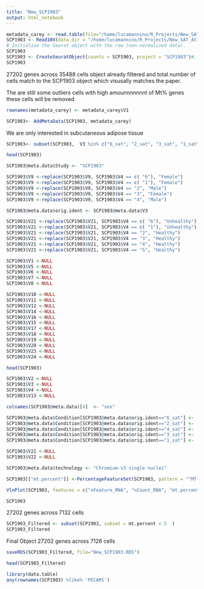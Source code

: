 ```yaml
---
title: "New_SCP1903"
output: html_notebook
---
```




```r
metadata_carey <- read.table(file="/home/lucamannino/R_Projects/New_SAT_Atlas/metadata_SCP1903.tsv",fill =TRUE)
SCP1903 <- Read10X(data.dir = "/home/lucamannino/R_Projects/New_SAT_Atlas/SCP1903/",gene.column=1)
# Initialize the Seurat object with the raw (non-normalized data).
SCP1903
SCP1903 <- CreateSeuratObject(counts = SCP1903, project = "SCP1903")#, min.cells = 3, min.features = 200, meta.data = NULL)
SCP1903
```


27202 genes across 35488 cells
object already filtered and total number of  cells match to the SCP1903 object which visusally matches the paper.

The are still some outliers cells with high amounnnnnnnt of Mt% genes
these cells will be removed


```r
rownames(metadata_carey) <- metadata_carey$V1
```

```r
SCP1903<- AddMetaData(SCP1903, metadata_carey)

```
We are only interested in subcutaneous adipose tissue
```r
SCP1903<- subset(SCP1903,  V3 %in% c("6_sat", "2_sat", "3_sat", "1_sat", "4_sat"))
```

```r
head(SCP1903)
```


```r
SCP1903@meta.data$Study <- "SCP1903"
```

```r
SCP1903$V9 <-replace(SCP1903$V9, SCP1903$V4 == c( "6"), "Female")
SCP1903$V9 <-replace(SCP1903$V9, SCP1903$V4 == c( "1"), "Female")
SCP1903$V9 <-replace(SCP1903$V9, SCP1903$V4 == "2", "Male")
SCP1903$V9 <-replace(SCP1903$V9, SCP1903$V4 == "3", "Female")
SCP1903$V9 <-replace(SCP1903$V9, SCP1903$V4 == "4", "Male")
```
```r
SCP1903@meta.data$orig.ident <- SCP1903@meta.data$V3
```
```r
SCP1903$V21 <-replace(SCP1903$V21, SCP1903$V4 == c( "6"), "Unhealthy")
SCP1903$V21 <-replace(SCP1903$V21, SCP1903$V4 == c( "1"), "Unhealthy")
SCP1903$V21 <-replace(SCP1903$V21, SCP1903$V4 == "2", "Healthy")
SCP1903$V21 <-replace(SCP1903$V21, SCP1903$V4 == "3", "Healthy")
SCP1903$V21 <-replace(SCP1903$V21, SCP1903$V4 == "4", "Healthy")
SCP1903$V21 <-replace(SCP1903$V21, SCP1903$V4 == "5", "Healthy")
```

```r
SCP1903$V1 <-NULL
SCP1903$V5 <-NULL
SCP1903$V6 <-NULL
SCP1903$V7 <-NULL
SCP1903$V8 <-NULL

SCP1903$V10 <-NULL
SCP1903$V11 <-NULL
SCP1903$V12 <-NULL
SCP1903$V14 <-NULL
SCP1903$V16 <-NULL
SCP1903$V15 <-NULL
SCP1903$V17 <-NULL
SCP1903$V18 <-NULL
SCP1903$V19 <-NULL
SCP1903$V20 <-NULL
SCP1903$V23 <-NULL
SCP1903$V24 <-NULL
```

```r
head(SCP1903)
```
```r
SCP1903$V2 <-NULL
SCP1903$V3 <-NULL
SCP1903$V4 <-NULL
SCP1903$V13 <-NULL
```

```r
colnames(SCP1903@meta.data)[4]  <- "sex"
```

```r
SCP1903@meta.data$Condition[SCP1903@meta.data$orig.ident=="6_sat"] <-  "Unhealthy Obese"
SCP1903@meta.data$Condition[SCP1903@meta.data$orig.ident=="2_sat"] <-  "Lean"
SCP1903@meta.data$Condition[SCP1903@meta.data$orig.ident=="4_sat"] <-  "Lean"
SCP1903@meta.data$Condition[SCP1903@meta.data$orig.ident=="3_sat"] <-  "Healthy Obese"
SCP1903@meta.data$Condition[SCP1903@meta.data$orig.ident=="1_sat"] <-  "Unhealthy Obese"

```
```r
SCP1903$V21 <-NULL
SCP1903$V22 <-NULL
```

```r
SCP1903@meta.data$technology <- "Chromium-v3 single nuclei"
```

```r
SCP1903[["mt.percent"]] <-PercentageFeatureSet(SCP1903, pattern = "^MT-")

```

```r
VlnPlot(SCP1903, features = c("nFeature_RNA", "nCount_RNA", "mt.percent"), ,ncol = 3)
```

```r

SCP1903
```
27202 genes across 7132 cells

```r
SCP1903_Filtered <- subset(SCP1903, subset = mt.percent < 5  )
SCP1903_Filtered
```

Final Object
27202 genes across 7126 cells

```r
saveRDS(SCP1903_Filtered, file="New_SCP1903.RDS")
```


```r
head(SCP1903_Filtered)

```


```r
library(data.table)
any(rownames(SCP1903) %like% 'PECAM1')
```

